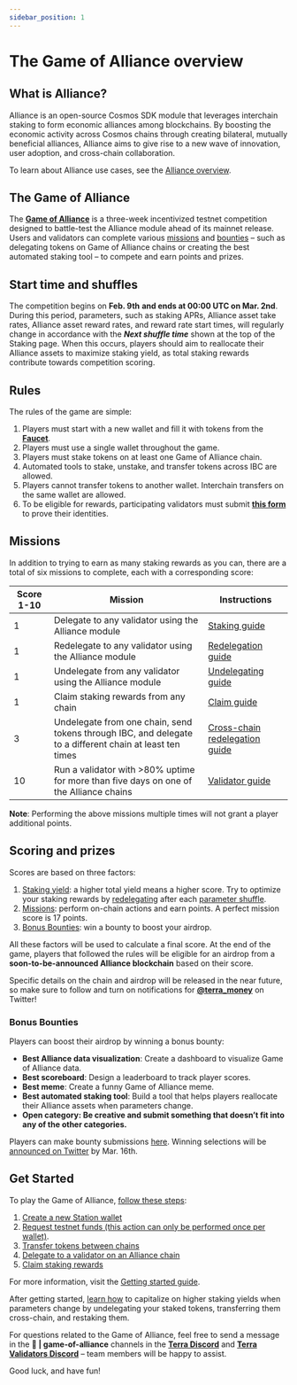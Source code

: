 ```yaml
---
sidebar_position: 1
---
```

# The Game of Alliance overview

## What is Alliance?

Alliance is an open-source Cosmos SDK module that leverages interchain staking to form economic alliances among blockchains. By boosting the economic activity across Cosmos chains through creating bilateral, mutually beneficial alliances, Alliance aims to give rise to a new wave of innovation, user adoption, and cross-chain collaboration.

To learn about Alliance use cases, see the [Alliance overview](../overview.mdx#use-cases).

## The Game of Alliance

The **[Game of Alliance](https://game-of-alliance.terra.money/)** is a three-week incentivized testnet competition designed to battle-test the Alliance module ahead of its mainnet release. Users and validators can complete various [missions](#missions-and-scoring) and [bounties](#bonus-bounties) – such as delegating tokens on Game of Alliance chains or creating the best automated staking tool – to compete and earn points and prizes.

## Start time and shuffles

The competition begins on **Feb. 9th** **and ends at 00:00 UTC on Mar. 2nd**. During this period, parameters, such as staking APRs, Alliance asset take rates, Alliance asset reward rates, and reward rate start times, will regularly change in accordance with the ***Next shuffle time*** shown at the top of the Staking page. When this occurs, players should aim to reallocate their Alliance assets to maximize staking yield, as total staking rewards contribute towards competition scoring.

## Rules

The rules of the game are simple:

1. Players must start with a new wallet and fill it with tokens from the **[Faucet](https://game-of-alliance.terra.money/faucet)**.
2. Players must use a single wallet throughout the game.
3. Players must stake tokens on at least one Game of Alliance chain.
4. Automated tools to stake, unstake, and transfer tokens across IBC are allowed.
5. Players cannot transfer tokens to another wallet. Interchain transfers on the same wallet are allowed.
6. To be eligible for rewards, participating validators must submit **[this form](https://terra.sc/goavalidator)** to prove their identities.

## Missions

In addition to trying to earn as many staking rewards as you can, there are a total of six missions to complete, each with a corresponding score:

| Score 1-10 | Mission | Instructions |
| --- | --- | --- |
| 1 | Delegate to any validator using the Alliance module | [Staking guide](./get-started.mdx#delegate-tokens-to-your-preferred-alliance) |
| 1 | Redelegate to any validator using the Alliance module | [Redelegation guide](./redelegate.mdx) |
| 1 | Undelegate from any validator using the Alliance module | [Undelegating guide](./cross-chain-redelegating.mdx#undelegate-staked-tokens) |
| 1 | Claim staking rewards from any chain | [Claim guide](./get-started.mdx#claim-rewards) |
| 3 | Undelegate from one chain, send tokens through IBC, and delegate to a different chain at least ten times | [Cross-chain redelegation guide](./cross-chain-redelegating.mdx) |
| 10 | Run a validator with >80% uptime for more than five days on one of the Alliance chains | [Validator guide](./join-the-testnet.mdx) |

**Note**: Performing the above missions multiple times will not grant a player additional points.

## Scoring and prizes

Scores are based on three factors:

1. [Staking yield](./get-started.mdx#claim-rewards): a higher total yield means a higher score. Try to optimize your staking rewards by [redelegating](./cross-chain-redelegating.mdx) after each [parameter shuffle](#start-time-and-shuffles). 
2. [Missions](#missions): perform on-chain actions and earn points. A perfect mission score is 17 points. 
3. [Bonus Bounties](#bonus-bounties): win a bounty to boost your airdrop. 

All these factors will be used to calculate a final score. At the end of the game, players that followed the rules will be eligible for an airdrop from a **soon-to-be-announced Alliance blockchain** based on their score.

Specific details on the chain and airdrop will be released in the near future, so make sure to follow and turn on notifications for **[@terra_money](https://twitter.com/terra_money)** on Twitter!

### Bonus Bounties

Players can boost their airdrop by winning a bonus bounty:

- **Best Alliance data visualization**: Create a dashboard to visualize Game of Alliance data.
- **Best scoreboard**: Design a leaderboard to track player scores.
- **Best meme**: Create a funny Game of Alliance meme.
- **Best automated staking tool**: Build a tool that helps players reallocate their Alliance assets when parameters change.
- **Open category: Be creative and submit something that doesn’t fit into any of the other categories.**

Players can make bounty submissions [here](https://docs.google.com/forms/d/e/1FAIpQLScdnf07cVebzXRURTeg8bnBgNa3PEZEwq9Oke4Edd-TaKDAow/viewform?usp=sf_link). Winning selections will be [announced on Twitter](https://twitter.com/terra_money) by Mar. 16th.

## Get Started

To play the Game of Alliance, [follow these steps](./get-started.mdx):

1. [Create a new Station wallet](./get-started.mdx#create-a-new-station-wallet)
2. [Request testnet funds (this action can only be performed once per wallet)](./get-started.mdx#request-testnet-funds-from-alliance).
3. [Transfer tokens between chains](./get-started.mdx#interchain-transfer)
4. [Delegate to a validator on an Alliance chain](./get-started.mdx#delegate-tokens-to-your-preferred-alliance)
5. [Claim staking rewards](./get-started.mdx#claim-rewards)

For more information, visit the [Getting started guide](./get-started.mdx).


After getting started, [learn how](./cross-chain-redelegating.mdx) to capitalize on higher staking yields when parameters change by undelegating your staked tokens, transferring them cross-chain, and restaking them.

For questions related to the Game of Alliance, feel free to send a message in the **🤝 | game-of-alliance** channels in the **[Terra Discord](https://terra.sc/discord)** and **[Terra Validators Discord](https://terra.sc/validatordiscord)** – team members will be happy to assist.

Good luck, and have fun!